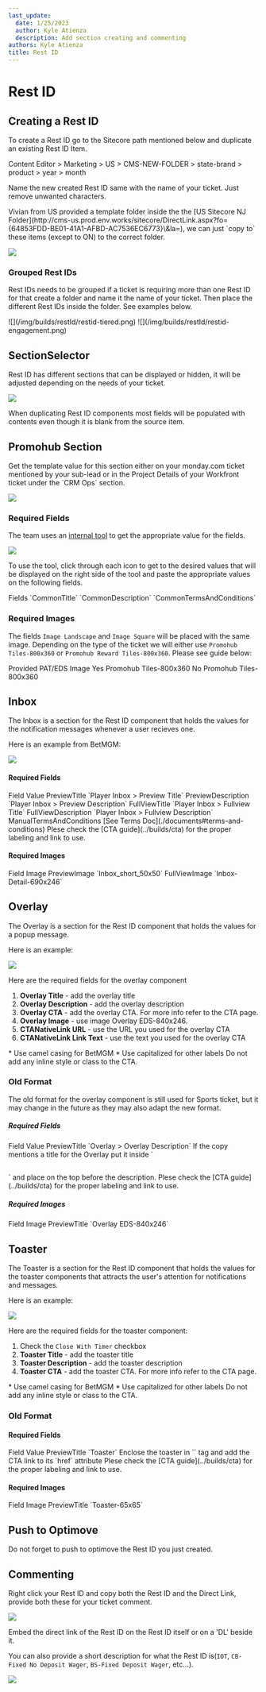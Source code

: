 ```yaml
---
last_update:
  date: 1/25/2023
  author: Kyle Atienza
  description: Add section creating and commenting
authors: Kyle Atienza
title: Rest ID
---
```


# Rest ID

## Creating a Rest ID

To create a Rest ID go to the Sitecore path mentioned below and duplicate an existing Rest ID Item.

<Admonition type="info" title="Sitecore Path">
  Content Editor > Marketing > US > CMS-NEW-FOLDER > state-brand > product > year > month
</Admonition>

Name the new created Rest ID same with the name of your ticket. Just remove unwanted characters.

<Admonition type="tip" title="Tip">
  Vivian from US provided a template folder inside the the [US Sitecore NJ Folder](http://cms-us.prod.env.works/sitecore/DirectLink.aspx?fo={64853FDD-BE01-41A1-AFBD-AC7536EC6773}\&la=), we can just `copy to` these items (except to ON) to the correct folder.

  ![](/img/builds/restId/restid-template.png)
</Admonition>

### Grouped Rest IDs

Rest IDs needs to be grouped if a ticket is requiring more than one Rest ID for that create a folder and name it the name of your ticket. Then place the different Rest IDs inside the folder. See examples below.

<Tabs>
  <TabItem value="tiered" label="Tiered">
    ![](/img/builds/restId/restid-tiered.png)
  </TabItem>

  <TabItem value="engagement" label="Engagement">
    ![](/img/builds/restId/restid-engagement.png)
  </TabItem>
</Tabs>

## SectionSelector

Rest ID has different sections that can be displayed or hidden, it will be adjusted depending on the needs of your ticket.

![](/img/builds/restId/restid-section-select.png)

<Admonition type="warning" title="note">
  When duplicating Rest ID components most fields will be populated with contents even though it is blank from the source item.
</Admonition>

## Promohub Section

<Admonition type="note" title="note">
  Get the template value for this section either on your monday.com ticket mentioned by your sub-lead or in the Project Details of your Workfront ticket under the `CRM Ops` section.

  ![](/img/builds/restId/restid-wf-template.png)
</Admonition>

### Required Fields

The team uses an [internal tool](http://betmgm-phtools.entaingroup.corp/promohub-templates/) to get the appropriate value for the fields.

![](/img/builds/restId/restid-rewards-tool.png)

To use the tool, click through each icon to get to the desired values that will be displayed on the right side of the tool and paste the appropriate values on the following fields.

<TinaTable topHeader={true}>
<TinaTableRow>
<TinaTableCell>
Fields
</TinaTableCell>
</TinaTableRow>

<TinaTableRow>
<TinaTableCell>
`CommonTitle`
</TinaTableCell>
</TinaTableRow>

<TinaTableRow>
<TinaTableCell>
`CommonDescription`
</TinaTableCell>
</TinaTableRow>

<TinaTableRow>
<TinaTableCell>
`CommonTermsAndConditions`
</TinaTableCell>
</TinaTableRow>

</TinaTable>


### Required Images

The fields `Image Landscape` and `Image Square` will be placed with the same image. Depending on the type of the ticket we will either use `Promohub Tiles-800x360` or `Promohub Reward Tiles-800x360`. Please see guide below:

<TinaTable topHeader={true}>
<TinaTableRow>
<TinaTableCell>
Provided PAT/EDS
</TinaTableCell>
<TinaTableCell>
Image
</TinaTableCell>
</TinaTableRow>

<TinaTableRow>
<TinaTableCell>
Yes
</TinaTableCell>
<TinaTableCell>
Promohub Tiles-800x360
</TinaTableCell>
</TinaTableRow>

<TinaTableRow>
<TinaTableCell>
No
</TinaTableCell>
<TinaTableCell>
Promohub Tiles-800x360
</TinaTableCell>
</TinaTableRow>
</TinaTable>


## Inbox

The Inbox is a section for the Rest ID component that holds the values for the notification messages whenever a user recieves one.

Here is an example from BetMGM:

![](/img/builds/restId/restid-betmgm-inbox.png)

#### Required Fields

<TinaTable topHeader={true}>
<TinaTableRow>
<TinaTableCell>
Field
</TinaTableCell>
<TinaTableCell>
Value
</TinaTableCell>
</TinaTableRow>

<TinaTableRow>
<TinaTableCell>
PreviewTitle
</TinaTableCell>
<TinaTableCell>
`Player Inbox > Preview Title`
</TinaTableCell>
</TinaTableRow>

<TinaTableRow>
<TinaTableCell>
PreviewDescription
</TinaTableCell>
<TinaTableCell>
`Player Inbox > Preview Description`
</TinaTableCell>
</TinaTableRow>

<TinaTableRow>
<TinaTableCell>
FullViewTitle
</TinaTableCell>
<TinaTableCell>
`Player Inbox > Fullview Title`
</TinaTableCell>
</TinaTableRow>

<TinaTableRow>
<TinaTableCell>
FullViewDescription
</TinaTableCell>
<TinaTableCell>
`Player Inbox > Fullview Description`
</TinaTableCell>
</TinaTableRow>

<TinaTableRow>
<TinaTableCell>
ManualTermsAndConditions
</TinaTableCell>
<TinaTableCell>
[See Terms Doc](./documents#terms-and-conditions)
</TinaTableCell>
</TinaTableRow>
</TinaTable>

<Admonition type="info" title="info">
  Plese check the [CTA guide](../builds/cta) for the proper labeling and link to use.
</Admonition>

#### Required Images

<TinaTable topHeader={true}>
<TinaTableRow>
<TinaTableCell>
Field
</TinaTableCell>
<TinaTableCell>
Image
</TinaTableCell>
</TinaTableRow>

<TinaTableRow>
<TinaTableCell>
PreviewImage
</TinaTableCell>
<TinaTableCell>
`Inbox_short_50x50`
</TinaTableCell>
</TinaTableRow>

<TinaTableRow>
<TinaTableCell>
FullViewImage
</TinaTableCell>
<TinaTableCell>
`Inbox-Detail-690x246`
</TinaTableCell>
</TinaTableRow>
</TinaTable>

## Overlay

The Overlay is a section for the Rest ID component that holds the values for a popup message.

Here is an example:

![](/img/builds/restId/restid-overlay-eg.png)

Here are the required fields for the overlay component

1. **Overlay Title** - add the overlay title
2. **Overlay Description** - add the overlay  description
3. **Overlay CTA** - add the overlay CTA. For more info refer to the CTA page.
4. **Overlay Image** - use image Overlay EDS-840x246.
5. **CTANativeLink URL** - use the URL you used for the overlay CTA
6. **CTANativeLink Link Text** - use the text you used for the overlay CTA

<Admonition type="info" title="CTA Casing">
  * Use camel casing for BetMGM
  * Use capitalized for other labels
</Admonition>

<Admonition type="info" title="CTA Styling">
  Do not add any inline style or class to the CTA.
</Admonition>

### Old Format

<Admonition type="note" title="Note">
  The old format for the overlay component is still used for Sports ticket, but it may change in the future as they may also adapt the new format.
</Admonition>

##### Required Fields

<TinaTable topHeader={true}>
<TinaTableRow>
<TinaTableCell>
Field
</TinaTableCell>
<TinaTableCell>
Value
</TinaTableCell>
</TinaTableRow>

<TinaTableRow>
<TinaTableCell>
PreviewTitle
</TinaTableCell>
<TinaTableCell>
`Overlay > Overlay Description`
</TinaTableCell>
</TinaTableRow>
</TinaTable>

<Admonition type="note" title="note">
  If the copy mentions a title for the Overlay put it inside `<h2></h2>` and place on the top before the description.
</Admonition>

<Admonition type="info" title="info">
  Plese check the [CTA guide](../builds/cta) for the proper labeling and link to use.
</Admonition>

##### Required Images

<TinaTable topHeader={true}>
<TinaTableRow>
<TinaTableCell>
Field
</TinaTableCell>
<TinaTableCell>
Image
</TinaTableCell>
</TinaTableRow>

<TinaTableRow>
<TinaTableCell>
PreviewTitle
</TinaTableCell>
<TinaTableCell>
`Overlay EDS-840x246`
</TinaTableCell>
</TinaTableRow>
</TinaTable>

## Toaster

The Toaster is a section for the Rest ID component that holds the values for the toaster components that attracts the user's attention for notifications and messages.

Here is an example:

![](/img/builds/restId/restid-toaster-eg.png)

Here are the required fields for the toaster component:

1. Check the `Close With Timer` checkbox
2. **Toaster Title** - add the toaster title
3. **Toaster Description** - add the toaster description
4. **Toaster CTA** - add the toaster CTA. For more info refer to the CTA page.

<Admonition type="info" title="CTA Casing">
  * Use camel casing for BetMGM
  * Use capitalized for other labels
</Admonition>

<Admonition type="note" title="CTA Styling">
  Do not add any inline style or class to the CTA.
</Admonition>

### Old Format

#### Required Fields

<TinaTable topHeader={true}>
<TinaTableRow>
<TinaTableCell>
Field
</TinaTableCell>
<TinaTableCell>
Value
</TinaTableCell>
</TinaTableRow>

<TinaTableRow>
<TinaTableCell>
PreviewTitle
</TinaTableCell>
<TinaTableCell>
`Toaster`
</TinaTableCell>
</TinaTableRow>
</TinaTable>

<Admonition type="info" title="note">
  Enclose the toaster in `<a>` tag and add the CTA link to its `href` attribute
</Admonition>

<Admonition type="info" title="info">
  Plese check the [CTA guide](../builds/cta) for the proper labeling and link to use.
</Admonition>

#### Required Images

<TinaTable topHeader={true}>
<TinaTableRow>
<TinaTableCell>
Field
</TinaTableCell>
<TinaTableCell>
Image
</TinaTableCell>
</TinaTableRow>

<TinaTableRow>
<TinaTableCell>
PreviewTitle
</TinaTableCell>
<TinaTableCell>
`Toaster-65x65`
</TinaTableCell>
</TinaTableRow>
</TinaTable>

## Push to Optimove

Do not forget to push to optimove the Rest ID you just created.

## Commenting

Right click your Rest ID and copy both the Rest ID and the Direct Link, provide both these for your ticket comment.

![](/img/builds/restId/restid-comment-value.png)

<Admonition type="tip" title="tip">
  Embed the direct link of the Rest ID on the Rest ID itself or on a 'DL' beside it.

  You can also provide a short description for what the Rest ID is(`IOT`, `CB-Fixed No Deposit Wager`, `BS-Fixed Deposit Wager`, etc...).

  ![](/img/builds/restId/restid-comment.png)
</Admonition>
